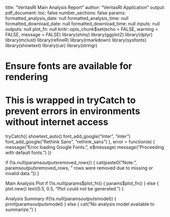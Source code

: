 title: "VeritasRI Main Analysis Report" author: "VeritasRI Application" output: pdf_document: toc: false number_sections: false params: formatted_analysis_date: null formatted_analysis_time: null formatted_download_date: null formatted_download_time: null inputs: null outputs: null plot_fn: null
knitr::opts_chunk$set(echo = FALSE, warning = FALSE, message = FALSE)
library(shiny)
library(ggplot2)
library(dplyr)
library(mclust)
library(refineR)
library(rmarkdown)
library(sysfonts)
library(showtext)
library(car)
library(stringr)

# Ensure fonts are available for rendering
# This is wrapped in tryCatch to prevent errors in environments without internet access
tryCatch({
  showtext_auto()
  font_add_google("Inter", "inter")
  font_add_google("Rethink Sans", "rethink_sans")
}, error = function(e) {
  message("Error loading Google Fonts: ", e$message)
  message("Proceeding with default fonts.")
})

\pagenumbering{gobble}
\begin{center}
\Large{\textbf{Main Analysis Report}}
\end{center}

\vspace{0.5cm}
\begin{flushright}
Analysis Date: r params$formatted_analysis_date
\newline
Analysis Time: r params$formatted_analysis_time
\newline
\vspace{0.2cm}
Report Download Date: r params$formatted_download_date
\newline
Report Download Time: r params$formatted_download_time
\end{flushright}
\vspace{1cm}

\section*{User Inputs}
\begin{itemize}
\item \textbf{Data File:} r if(!is.null(params$inputs$file_name)) params$inputs$file_name else "N/A"
\item \textbf{Value Column:} r params$inputs$col_value
\item \textbf{Age Column:} r params$inputs$col_age
\item \textbf{Gender Column:} r if(is.null(params$inputs$col_gender) || params$inputs$col_gender == "") "Not Selected" else params$inputs$col_gender
\item \textbf{Unit of Measurement:} r if(is.null(params$inputs$unit_input) || params$inputs$unit_input == "") "Not specified" else params$inputs$unit_input
\item \textbf{Number of Bootstraps:} r params$inputs$nbootstrap_speed
\item \textbf{Transformation Model:} r params$inputs$model_choice
\item \textbf{Gender Choice:} r params$inputs$gender_choice
\item \textbf{Age Range:} r paste(params$inputs$age_range[1], "to", params$inputs$age_range[2], "years")
\item \textbf{Reference Lower Limit:} r if(is.na(params$inputs$ref_low)) "Not specified" else params$inputs$ref_low
\item \textbf{Reference Upper Limit:} r if(is.na(params$inputs$ref_high)) "Not specified" else params$inputs$ref_high
\end{itemize}

\newpage
\section*{Analysis Results}

if (!is.null(params$outputs$removed_rows)) {
  cat(paste0("Note: ", params$outputs$removed_rows, " rows were removed due to missing or invalid data.\n\n"))
}

\vspace{0.5cm}

Main Analysis Plot
if (!is.null(params$plot_fn)) {
  params$plot_fn()
} else {
  plot.new()
  text(0.5, 0.5, "Plot could not be generated.")
}

\newpage

Analysis Summary
if(!is.null(params$outputs$model)) {
  print(params$outputs$model)
} else {
  cat("No analysis model available to summarize.")
}

\vspace{1cm}

\begin{center}
\textit{End of Report}
\end{center}